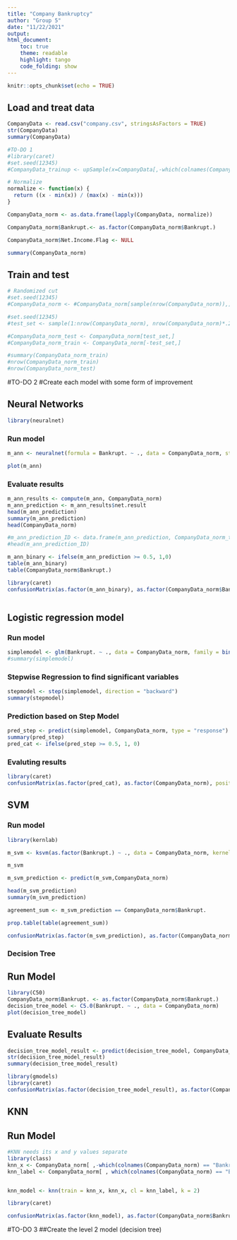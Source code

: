 ```yaml
---
title: "Company Bankruptcy"
author: "Group 5"
date: "11/22/2021"
output: 
html_document:
    toc: true
    theme: readable
    highlight: tango
    code_folding: show
---
```


```r
knitr::opts_chunk$set(echo = TRUE)
```
## Load and treat data
```r
CompanyData <- read.csv("company.csv", stringsAsFactors = TRUE)
str(CompanyData)
summary(CompanyData)

#TO-DO 1
#library(caret)
#set.seed(12345)
#CompanyData_trainup <- upSample(x=CompanyData[,-which(colnames(CompanyData)=="Bankrupt.")], y=CompanyData$Bankrupt.)

# Normalize
normalize <- function(x) {
  return ((x - min(x)) / (max(x) - min(x)))
}

CompanyData_norm <- as.data.frame(lapply(CompanyData, normalize))

CompanyData_norm$Bankrupt.<- as.factor(CompanyData_norm$Bankrupt.)

CompanyData_norm$Net.Income.Flag <- NULL

summary(CompanyData_norm)


```
## Train and test
```r
# Randomized cut
#set.seed(12345)
#CompanyData_norm <- #CompanyData_norm[sample(nrow(CompanyData_norm)),]

#set.seed(12345)
#test_set <- sample(1:nrow(CompanyData_norm), nrow(CompanyData_norm)*.25) 

#CompanyData_norm_test <- CompanyData_norm[test_set,]
#CompanyData_norm_train <- CompanyData_norm[-test_set,]

#summary(CompanyData_norm_train)
#nrow(CompanyData_norm_train)
#nrow(CompanyData_norm_test)
```
#TO-DO 2
#Create each model with some form of improvement

## Neural Networks
```r
library(neuralnet)
```
### Run model

```r
m_ann <- neuralnet(formula = Bankrupt. ~ ., data = CompanyData_norm, stepmax = 1e8)
```
```r
plot(m_ann)
```
### Evaluate results
```r

m_ann_results <- compute(m_ann, CompanyData_norm)
m_ann_prediction <- m_ann_results$net.result
head(m_ann_prediction)
summary(m_ann_prediction)
head(CompanyData_norm)

#m_ann_prediction_ID <- data.frame(m_ann_prediction, CompanyData_norm_test$ID)
#head(m_ann_prediction_ID)

m_ann_binary <- ifelse(m_ann_prediction >= 0.5, 1,0)
table(m_ann_binary)
table(CompanyData_norm$Bankrupt.)

library(caret)
confusionMatrix(as.factor(m_ann_binary), as.factor(CompanyData_norm$Bankrupt.), positive = "1")



```
## Logistic regression model
### Run model

```r

simplemodel <- glm(Bankrupt. ~ ., data = CompanyData_norm, family = binomial(link = "logit"), maxit = 1e8)
#summary(simplemodel)

```

### Stepwise Regression to find significant variables

```r
stepmodel <- step(simplemodel, direction = "backward")
summary(stepmodel)
```

### Prediction based on Step Model

```r
pred_step <- predict(simplemodel, CompanyData_norm, type = "response")
summary(pred_step)
pred_cat <- ifelse(pred_step >= 0.5, 1, 0)

```

### Evaluting results

```r
library(caret)
confusionMatrix(as.factor(pred_cat), as.factor(CompanyData_norm), positive = "1")
```
## SVM
### Run model
```r
library(kernlab)
```
```r
m_svm <- ksvm(as.factor(Bankrupt.) ~ ., data = CompanyData_norm, kernel = "rbfdot")

m_svm

```
```r

m_svm_prediction <- predict(m_svm,CompanyData_norm)

head(m_svm_prediction)
summary(m_svm_prediction)

agreement_sum <- m_svm_prediction == CompanyData_norm$Bankrupt.

prop.table(table(agreement_sum))

confusionMatrix(as.factor(m_svm_prediction), as.factor(CompanyData_norm$Bankrupt.), positive = "1")


```

### Decision Tree 
## Run Model
```r
library(C50)
CompanyData_norm$Bankrupt. <- as.factor(CompanyData_norm$Bankrupt.)
decision_tree_model <- C5.0(Bankrupt. ~ ., data = CompanyData_norm)
plot(decision_tree_model)
```

## Evaluate Results
```r
decision_tree_model_result <- predict(decision_tree_model, CompanyData_norm)
str(decision_tree_model_result)
summary(decision_tree_model_result)

library(gmodels)
library(caret)
confusionMatrix(as.factor(decision_tree_model_result), as.factor(CompanyData_norm$Bankrupt.), positive = '1')
```

## KNN 
## Run Model
```r
#KNN needs its x and y values separate
library(class)
knn_x <- CompanyData_norm[ ,-which(colnames(CompanyData_norm) == "Bankrupt.")]
knn_label <- CompanyData_norm[ , which(colnames(CompanyData_norm) == "Bankrupt.")]


knn_model <- knn(train = knn_x, knn_x, cl = knn_label, k = 2)

library(caret)

confusionMatrix(as.factor(knn_model), as.factor(CompanyData_norm$Bankrupt.), positive = '1')
```

#TO-DO 3
##Create the level 2 model (decision tree)